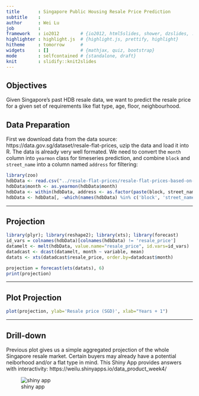 ```yaml
---
title       : Singapore Public Housing Resale Price Prediction
subtitle    : 
author      : Wei Lu
job         : 
framework   : io2012        # {io2012, html5slides, shower, dzslides, ...}
highlighter : highlight.js  # {highlight.js, prettify, highlight}
hitheme     : tomorrow      # 
widgets     : []            # {mathjax, quiz, bootstrap}
mode        : selfcontained # {standalone, draft}
knit        : slidify::knit2slides
---
```


## Objectives

Given Singapore's past HDB resale data, we want to predict the resale price for a given set of requirements like flat type, age, floor, neighbourhood.

## Data Preparation

First we download data from the data source: https://data.gov.sg/dataset/resale-flat-prices, uzip the data and load it into R. The data is already very well formated. We need to convert the `month` column into `yearmon` class for timeseries prediction, and combine `block` and `street_name` into a column named `address` for filtering:

```r
library(zoo)
hdbData <- read.csv("../resale-flat-prices/resale-flat-prices-based-on-registration-date-from-march-2012-onwards.csv")
hdbData$month <- as.yearmon(hdbData$month)
hdbData <- within(hdbData, address <- as.factor(paste(block, street_name)))
hdbData <- hdbData[, -which(names(hdbData) %in% c('block', 'street_name'))]
```

---

## Projection

```r
library(plyr); library(reshape2); library(xts); library(forecast)
id_vars = colnames(hdbData)[colnames(hdbData) != 'resale_price']
datamelt <- melt(hdbData, value.name="resale_price", id.vars=id_vars)
datadcast <- dcast(datamelt, month ~ variable, mean)
datats <- xts(datadcast$resale_price, order.by=datadcast$month)

projection = forecast(ets(datats), 6)
print(projection)
```

---

## Plot Projection

```r
plot(projection, ylab='Resale price (SGD)', xlab="Years + 1")
```

---

## Drill-down

Previous plot gives us a simple aggregated projection of the whole Singapore resale market. Certain buyers may already have a potential neiborhood and/or a flat type in mind. This Shiny App provides answers with interactivity: https://weilu.shinyapps.io/data_product_week4/

![shiny app](./screenshot.png)
